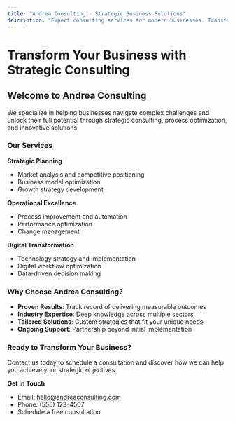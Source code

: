 ```yaml
---
title: "Andrea Consulting - Strategic Business Solutions"
description: "Expert consulting services for modern businesses. Transform your operations with strategic insights and proven methodologies."
---
```


# Transform Your Business with Strategic Consulting

## Welcome to Andrea Consulting

We specialize in helping businesses navigate complex challenges and unlock their full potential through strategic consulting, process optimization, and innovative solutions.

### Our Services

**Strategic Planning**
- Market analysis and competitive positioning
- Business model optimization
- Growth strategy development

**Operational Excellence**
- Process improvement and automation
- Performance optimization
- Change management

**Digital Transformation**
- Technology strategy and implementation
- Digital workflow optimization
- Data-driven decision making

### Why Choose Andrea Consulting?

- **Proven Results**: Track record of delivering measurable outcomes
- **Industry Expertise**: Deep knowledge across multiple sectors
- **Tailored Solutions**: Custom strategies that fit your unique needs
- **Ongoing Support**: Partnership beyond initial implementation

### Ready to Transform Your Business?

Contact us today to schedule a consultation and discover how we can help you achieve your strategic objectives.

**Get in Touch**
- Email: hello@andreaconsulting.com
- Phone: (555) 123-4567
- Schedule a free consultation